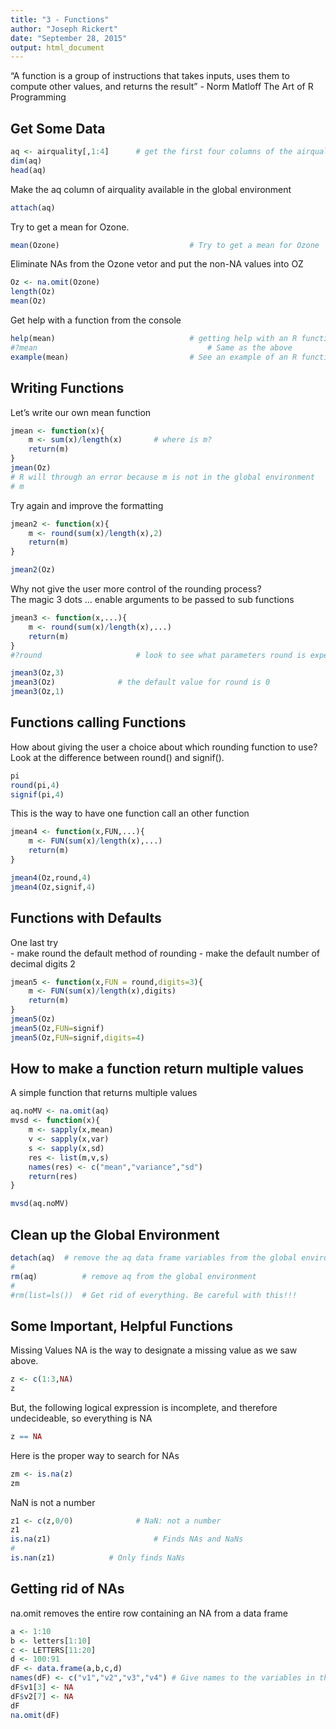 ```yaml
---
title: "3 - Functions"
author: "Joseph Rickert"
date: "September 28, 2015"
output: html_document
---
```

"A function is a group of instructions that takes inputs, uses them to compute other values, and returns the result" - Norm Matloff The Art of R Programming

## Get Some Data
```r
aq <- airquality[,1:4]  	# get the first four columns of the airquality data frame
dim(aq)									
head(aq)
```
Make the aq column of airquality available in the global environment
```r
attach(aq)
```
Try to get a mean for Ozone.
```r
mean(Ozone)								# Try to get a mean for Ozone
```
Eliminate NAs from the Ozone vetor and put the non-NA values into OZ
```r
Oz <- na.omit(Ozone)
length(Oz)
mean(Oz)
```
Get help with a function from the console
```r
help(mean)								# getting help with an R function
#?mean									    # Same as the above
example(mean)							# See an example of an R function
```
## Writing Functions  
Let's write our own mean function  
```r
jmean <- function(x){
	m <- sum(x)/length(x)		# where is m?
	return(m)
}
jmean(Oz)
# R will through an error because m is not in the global environment
# m 
```
Try again and improve the formatting
```r
jmean2 <- function(x){
	m <- round(sum(x)/length(x),2)
	return(m)
}

jmean2(Oz)
```
Why not give the user more control of the rounding process?   
The magic 3 dots ... enable arguments to be passed to sub functions  
```r
jmean3 <- function(x,...){
	m <- round(sum(x)/length(x),...)
	return(m)
}
#?round						# look to see what parameters round is expecting

jmean3(Oz,3)
jmean3(Oz)				# the default value for round is 0
jmean3(Oz,1)
```
## Functions calling Functions  
How about giving the user a choice about which rounding function to use?  
Look at the difference between round() and signif().
```r
pi
round(pi,4)
signif(pi,4)
```
This is the way to have one function call an other function
```r
jmean4 <- function(x,FUN,...){
	m <- FUN(sum(x)/length(x),...)
	return(m)
}

jmean4(Oz,round,4)
jmean4(Oz,signif,4)
```
## Functions with Defaults
One last try  
     - make round the default method of rounding
     - make the default number of decimal digits 2  
```r
jmean5 <- function(x,FUN = round,digits=3){
	m <- FUN(sum(x)/length(x),digits)
	return(m)
}
jmean5(Oz)
jmean5(Oz,FUN=signif)
jmean5(Oz,FUN=signif,digits=4)
```
## How to make a function return multiple values
A simple function that returns multiple values
```r
aq.noMV <- na.omit(aq)
mvsd <- function(x){
	m <- sapply(x,mean)
	v <- sapply(x,var)
	s <- sapply(x,sd)
	res <- list(m,v,s)
	names(res) <- c("mean","variance","sd")
	return(res)
}

mvsd(aq.noMV)
```

## Clean up the Global Environment
```r
detach(aq)	# remove the aq data frame variables from the global environment							
#
rm(aq)			# remove aq from the global environment
#
#rm(list=ls())	# Get rid of everything. Be careful with this!!!
```

## Some Important,  Helpful Functions
Missing Values
NA is the way to designate a missing value as we saw above.
```r
z <- c(1:3,NA)				
z
```
But, the following logical expression is incomplete, and therefore undecideable, so everything is NA
```r
z == NA 
```
Here is the proper way to search for NAs 
```r
zm <- is.na(z)				
zm
```
NaN is not a number
```r
z1 <- c(z,0/0)				# NaN: not a number
z1
is.na(z1)					    # Finds NAs and NaNs
#
is.nan(z1)            # Only finds NaNs
```
## Getting rid of NAs
na.omit removes the entire row containing an NA from a data frame
```r
a <- 1:10
b <- letters[1:10]
c <- LETTERS[11:20]
d <- 100:91
dF <- data.frame(a,b,c,d)
names(dF) <- c("v1","v2","v3","v4") # Give names to the variables in the data frame
dF$v1[3] <- NA
dF$v2[7] <- NA
dF
na.omit(dF)					
```

